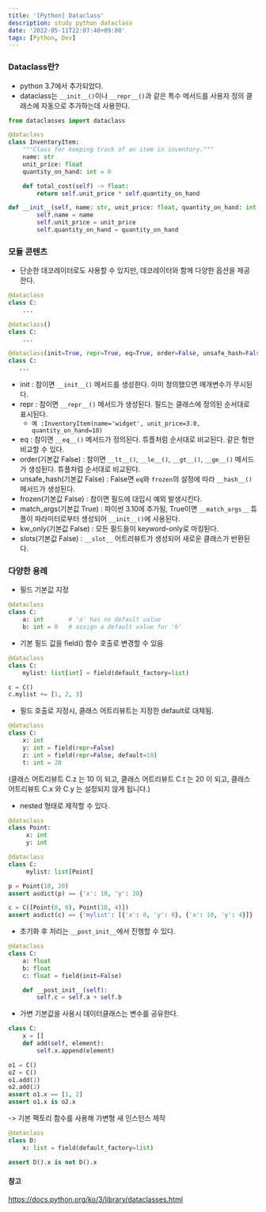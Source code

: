 ```yaml
---
title: '[Python] Dataclass'
description: study python dataclass
date: '2022-05-11T22:07:40+09:00'
tags: [Python, Dev]
---
```


### Dataclass란?

- python 3.7에서 추가되었다.
- dataclass는 `__init__()`이나 `__repr__()`과 같은 특수 메서드를 사용자 정의 클래스에 자동으로 추가하는데 사용한다.
```python
from dataclasses import dataclass

@dataclass
class InventoryItem:
    """Class for keeping track of an item in inventory."""
    name: str
    unit_price: float
    quantity_on_hand: int = 0

    def total_cost(self) -> float:
        return self.unit_price * self.quantity_on_hand
```

```python
def __init__(self, name: str, unit_price: float, quantity_on_hand: int = 0):
        self.name = name
        self.unit_price = unit_price
        self.quantity_on_hand = quantity_on_hand
```

### 모듈 콘텐츠
- 단순한 데코레이터로도 사용할 수 있지만, 데코레이터와 함께 다양한 옵션을 제공 한다.
```python
@dataclass
class C:
    ...

@dataclass()
class C:
    ...

@dataclass(init=True, repr=True, eq=True, order=False, unsafe_hash=False, frozen=False, match_args=True, kw_only=False, slots=False)
class C:
   ...
```
- init : 참이면 `__init__()` 메서드를 생성한다. 이미 정의했으면 매개변수가 무시된다.
- repr : 참이면 `__repr__()` 메서드가 생성된다. 필드는 클래스에 정의된 순서대로 표시된다.
    - `예 :InventoryItem(name='widget', unit_price=3.0, quantity_on_hand=10)`
- eq : 참이면 `__eq__()` 메서드가 정의된다. 튜플처럼 순서대로 비교된다. 같은 형만 비교할 수 있다.
- order(기본값 False) : 참이면 `__lt__()`, `__le__()`, `__gt__()`, `__ge__()` 메서드가 생성된다. 튜플처럼 순서대로 비교된다.
- unsafe_hash(기본값 False) : False면 `eq`와 `frozen`의 설정에 따라 `__hash__()` 메서드가 생성된다.
- frozen(기본값 False) : 참이면 필드에 대입시 예외 발생시킨다.
- match_args(기본값 True) : 파이썬 3.10에 추가됨, True이면 `__match_args__` 튜플이 파라미터로부터 생성되어 `__init__()`에 사용된다.
- kw_only(기본값 False) : 모든 필드들이 keyword-only로 마킹된다.
- slots(기본값 False) : `__slot__` 어트리뷰트가 생성되어 새로운 클래스가 반환된다.

### 다양한 용례

- 필드 기본값 지정
```python
@dataclass
class C:
    a: int       # 'a' has no default value
    b: int = 0   # assign a default value for 'b'
```

- 기본 필드 값을 field() 함수 호출로 변경할 수 있음
```python
@dataclass
class C:
    mylist: list[int] = field(default_factory=list)

c = C()
c.mylist += [1, 2, 3]
```

- 필드 호출로 지정시, 클래스 어트리뷰트는 지정한 default로 대체됨.
```python
@dataclass
class C:
    x: int
    y: int = field(repr=False)
    z: int = field(repr=False, default=10)
    t: int = 20
```
(클래스 어트리뷰트 C.z 는 10 이 되고, 클래스 어트리뷰트 C.t 는 20 이 되고, 클래스 어트리뷰트 C.x 와 C.y 는 설정되지 않게 됩니다.)

- nested 형태로 제작할 수 있다.
```python
@dataclass
class Point:
     x: int
     y: int

@dataclass
class C:
     mylist: list[Point]

p = Point(10, 20)
assert asdict(p) == {'x': 10, 'y': 20}

c = C([Point(0, 0), Point(10, 4)])
assert asdict(c) == {'mylist': [{'x': 0, 'y': 0}, {'x': 10, 'y': 4}]}
```

- 초기화 후 처리는 `__post_init__`에서 진행할 수 있다.
```python
@dataclass
class C:
    a: float
    b: float
    c: float = field(init=False)

    def __post_init__(self):
        self.c = self.a + self.b
```

- 가변 기본값을 사용시 데이터클래스는 변수를 공유한다.
```python
class C:
    x = []
    def add(self, element):
        self.x.append(element)

o1 = C()
o2 = C()
o1.add(1)
o2.add(2)
assert o1.x == [1, 2]
assert o1.x is o2.x
```

-> 기본 팩토리 함수를 사용해 가변형 새 인스턴스 제작
```python
@dataclass
class D:
    x: list = field(default_factory=list)

assert D().x is not D().x
```

#### 참고
https://docs.python.org/ko/3/library/dataclasses.html
